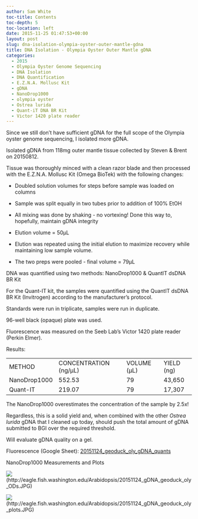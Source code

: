 ```yaml
---
author: Sam White
toc-title: Contents
toc-depth: 5
toc-location: left
date: 2015-11-25 01:47:53+00:00
layout: post
slug: dna-isolation-olympia-oyster-outer-mantle-gdna
title: DNA Isolation - Olympia Oyster Outer Mantle gDNA
categories:
  - 2015
  - Olympia Oyster Genome Sequencing
  - DNA Isolation
  - DNA Quantification
  - E.Z.N.A. Mollusc Kit
  - gDNA
  - NanoDrop1000
  - olympia oyster
  - Ostrea lurida
  - Quant-iT DNA BR Kit
  - Victor 1420 plate reader
---
```


Since we still don't have sufficient gDNA for the full scope of the Olympia oyster genome sequencing, I isolated more gDNA.

Isolated gDNA from 118mg outer mantle tissue collected by Steven & Brent on 20150812.

Tissue was thoroughly minced with a clean razor blade and then processed with the E.Z.N.A. Mollusc Kit (Omega BioTek) with the following changes:




    
  * Doubled solution volumes for steps before sample was loaded on columns

    
  * Sample was split equally in two tubes prior to addition of 100% EtOH

    
  * All mixing was done by shaking - no vortexing! Done this way to, hopefully, maintain gDNA integrity

    
  * Elution volume = 50μL

    
  * Elution was repeated using the initial elution to maximize recovery while maintaining low sample volume.

    
  * The two preps were pooled - final volume = 79μL



DNA was quantified using two methods: NanoDrop1000 & QuantIT dsDNA BR Kit

For the Quant-IT kit, the samples were quantified using the QuantIT dsDNA BR Kit (Invitrogen) according to the manufacturer's protocol.

Standards were run in triplicate, samples were run in duplicate.

96-well black (opaque) plate was used.

Fluorescence was measured on the Seeb Lab's Victor 1420 plate reader (Perkin Elmer).

Results:

<table >
<tbody >
<tr >

<td >METHOD
</td>

<td >CONCENTRATION (ng/μL)
</td>

<td >VOLUME (μL)
</td>

<td >YIELD (ng)
</td>
</tr>
<tr >

<td >NanoDrop1000
</td>

<td >552.53
</td>

<td >79
</td>

<td >43,650
</td>
</tr>
<tr >

<td >Quant-IT
</td>

<td >219.07
</td>

<td >79
</td>

<td >17,307
</td>
</tr>
</tbody>
</table>



The NanoDrop1000 overestimates the concentration of the sample by 2.5x!

Regardless, this is a solid yield and, when combined with the other _Ostrea lurida_ gDNA that I cleaned up today, should push the total amount of gDNA submitted to BGI over the required threshold.

Will evaluate gDNA quality on a gel.

Fluorescence (Google Sheet): [20151124_geoduck_oly_gDNA_quants](https://docs.google.com/spreadsheets/d/167If9r5fDNJb6xenUo-bKy52794_O1LgN1twKAOmElw/edit?usp=sharing)



NanoDrop1000 Measurements and Plots

![](https://eagle.fish.washington.edu/Arabidopsis/20151124_gDNA_geoduck_oly_ODs.JPG)(http://eagle.fish.washington.edu/Arabidopsis/20151124_gDNA_geoduck_oly_ODs.JPG)

![](https://eagle.fish.washington.edu/Arabidopsis/20151124_gDNA_geoduck_oly_plots.JPG)(http://eagle.fish.washington.edu/Arabidopsis/20151124_gDNA_geoduck_oly_plots.JPG)


